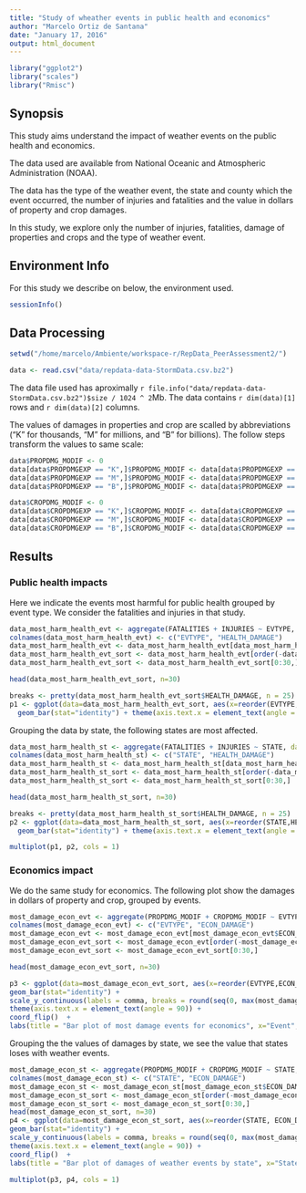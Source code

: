 ```yaml
---
title: "Study of wheather events in public health and economics"
author: "Marcelo Ortiz de Santana"
date: "January 17, 2016"
output: html_document
---
```


```r
library("ggplot2")
library("scales")
library("Rmisc")
```

## Synopsis

This study aims understand the impact of weather events on the public health and economics.

The data used are available from National Oceanic and Atmospheric Administration (NOAA).

The data has the type of the weather event, the state and county which the event occurred, the number of injuries and fatalities and the value in dollars of property and crop damages. 

In this study, we explore only the number of injuries, fatalities, damage of properties and crops and the type of weather event.

## Environment Info

For this study we describe on below, the environment used. 

```r
sessionInfo()
```

## Data Processing

```r
setwd("/home/marcelo/Ambiente/workspace-r/RepData_PeerAssessment2/")
```

```r
data <- read.csv("data/repdata-data-StormData.csv.bz2")
```

The data file used has aproximally `r file.info("data/repdata-data-StormData.csv.bz2")$size / 1024 ^ 2`Mb. The data contains `r dim(data)[1]` rows and `r dim(data)[2]` columns.

The values of damages in properties and crop are scalled by abbreviations ("K" for thousands, "M" for millions, and "B" for billions). The follow steps transform the values to same scale:

```r
data$PROPDMG_MODIF <- 0
data[data$PROPDMGEXP == "K",]$PROPDMG_MODIF <- data[data$PROPDMGEXP == "K", c("PROPDMG")] * 1e3 
data[data$PROPDMGEXP == "M",]$PROPDMG_MODIF <- data[data$PROPDMGEXP == "M", c("PROPDMG")] * 1e6
data[data$PROPDMGEXP == "B",]$PROPDMG_MODIF <- data[data$PROPDMGEXP == "B", c("PROPDMG")] * 1e9

data$CROPDMG_MODIF <- 0
data[data$CROPDMGEXP == "K",]$CROPDMG_MODIF <- data[data$CROPDMGEXP == "K", c("CROPDMG")] * 1e3 
data[data$CROPDMGEXP == "M",]$CROPDMG_MODIF <- data[data$CROPDMGEXP == "M", c("CROPDMG")] * 1e6
data[data$CROPDMGEXP == "B",]$CROPDMG_MODIF <- data[data$CROPDMGEXP == "B", c("CROPDMG")] * 1e9
```

## Results


### Public health impacts

Here we indicate the events most harmful for public health grouped by event type. We consider the fatalities and injuries in that study.

```r
data_most_harm_health_evt <- aggregate(FATALITIES + INJURIES ~ EVTYPE, data=data, FUN=sum)
colnames(data_most_harm_health_evt) <- c("EVTYPE", "HEALTH_DAMAGE")
data_most_harm_health_evt <- data_most_harm_health_evt[data_most_harm_health_evt$HEALTH_DAMAGE > 0, ]
data_most_harm_health_evt_sort <- data_most_harm_health_evt[order(-data_most_harm_health_evt$HEALTH_DAMAGE),]
data_most_harm_health_evt_sort <- data_most_harm_health_evt_sort[0:30,]

head(data_most_harm_health_evt_sort, n=30)

breaks <- pretty(data_most_harm_health_evt_sort$HEALTH_DAMAGE, n = 25)
p1 <- ggplot(data=data_most_harm_health_evt_sort, aes(x=reorder(EVTYPE,HEALTH_DAMAGE), y=HEALTH_DAMAGE)) + scale_y_discrete(breaks=breaks) +
  geom_bar(stat="identity") + theme(axis.text.x = element_text(angle = 90)) + coord_flip() + labs(title = "Bar plot of most harmful events for public health", x="Event", y="Number of occurrences")
```

Grouping the data by state, the following states are most affected.

```r
data_most_harm_health_st <- aggregate(FATALITIES + INJURIES ~ STATE, data=data, FUN=sum)
colnames(data_most_harm_health_st) <- c("STATE", "HEALTH_DAMAGE")
data_most_harm_health_st <- data_most_harm_health_st[data_most_harm_health_st$HEALTH_DAMAGE > 0, ]
data_most_harm_health_st_sort <- data_most_harm_health_st[order(-data_most_harm_health_st$HEALTH_DAMAGE),]
data_most_harm_health_st_sort <- data_most_harm_health_st_sort[0:30,]

head(data_most_harm_health_st_sort, n=30)

breaks <- pretty(data_most_harm_health_st_sort$HEALTH_DAMAGE, n = 25)
p2 <- ggplot(data=data_most_harm_health_st_sort, aes(x=reorder(STATE,HEALTH_DAMAGE), y=HEALTH_DAMAGE)) + scale_y_discrete(breaks=breaks) +
  geom_bar(stat="identity") + theme(axis.text.x = element_text(angle = 90)) + coord_flip() + labs(title = "Bar plot of most harmful events for public health by state", x="State", y="Number of occurrences")
```

```r
multiplot(p1, p2, cols = 1)
```

### Economics impact

We do the same study for economics. The following plot show the damages in dollars of property and crop, grouped by events. 
```r
most_damage_econ_evt <- aggregate(PROPDMG_MODIF + CROPDMG_MODIF ~ EVTYPE, data=data, FUN=sum)
colnames(most_damage_econ_evt) <- c("EVTYPE", "ECON_DAMAGE")
most_damage_econ_evt <- most_damage_econ_evt[most_damage_econ_evt$ECON_DAMAGE > 0, ]
most_damage_econ_evt_sort <- most_damage_econ_evt[order(-most_damage_econ_evt$ECON_DAMAGE),]
most_damage_econ_evt_sort <- most_damage_econ_evt_sort[0:30,]

head(most_damage_econ_evt_sort, n=30)

p3 <- ggplot(data=most_damage_econ_evt_sort, aes(x=reorder(EVTYPE,ECON_DAMAGE), y=ECON_DAMAGE)) +
geom_bar(stat="identity") +
scale_y_continuous(labels = comma, breaks = round(seq(0, max(most_damage_econ_evt_sort$ECON_DAMAGE), by = 10000000000),1)) +
theme(axis.text.x = element_text(angle = 90)) + 
coord_flip()  +
labs(title = "Bar plot of most damage events for economics", x="Event", y="Damage in dollars")
```

Grouping the the values of damages by state, we see the value that states loses with weather events.

```r
most_damage_econ_st <- aggregate(PROPDMG_MODIF + CROPDMG_MODIF ~ STATE, data=data, FUN=sum)
colnames(most_damage_econ_st) <- c("STATE", "ECON_DAMAGE")
most_damage_econ_st <- most_damage_econ_st[most_damage_econ_st$ECON_DAMAGE > 0, ]
most_damage_econ_st_sort <- most_damage_econ_st[order(-most_damage_econ_st$ECON_DAMAGE),]
most_damage_econ_st_sort <- most_damage_econ_st_sort[0:30,]
head(most_damage_econ_st_sort, n=30)
p4 <- ggplot(data=most_damage_econ_st_sort, aes(x=reorder(STATE, ECON_DAMAGE), y=ECON_DAMAGE)) +
geom_bar(stat="identity") +
scale_y_continuous(labels = comma, breaks = round(seq(0, max(most_damage_econ_st_sort$ECON_DAMAGE), by = 10000000000),1)) +
theme(axis.text.x = element_text(angle = 90)) + 
coord_flip()  +
labs(title = "Bar plot of damages of weather events by state", x="State", y="Damage in dollars")
```

```r
multiplot(p3, p4, cols = 1)
```

